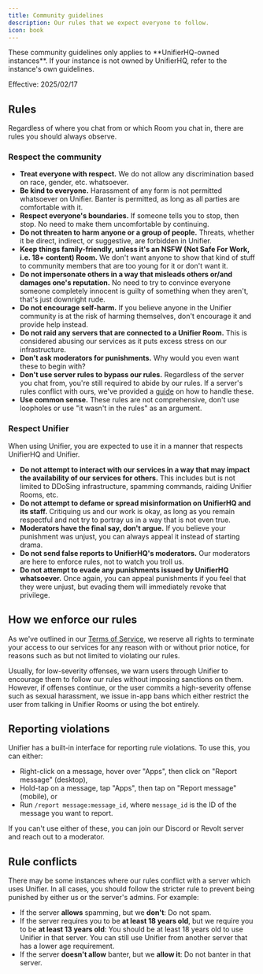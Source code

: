 ```yaml
---
title: Community guidelines
description: Our rules that we expect everyone to follow.
icon: book
---
```


<Warning>
These community guidelines only applies to **UnifierHQ-owned instances**. If your instance is not owned by UnifierHQ, refer to the instance's own guidelines.
</Warning>

Effective: 2025/02/17

## Rules

Regardless of where you chat from or which Room you chat in, there are rules you should always observe.

### Respect the community

* **Treat everyone with respect.** We do not allow any discrimination based on race, gender, etc. whatsoever.
* **Be kind to everyone.** Harassment of any form is not permitted whatsoever on Unifier. Banter is permitted, as long as all parties are comfortable with it.
* **Respect everyone's boundaries.** If someone tells you to stop, then stop. No need to make them uncomfortable by continuing.
* **Do not threaten to harm anyone or a group of people.** Threats, whether it be direct, indirect, or suggestive, are forbidden in Unifier.
* **Keep things family-friendly, unless it's an NSFW (Not Safe For Work, i.e. 18+ content) Room.** We don't want anyone to show that kind of stuff to community members that are too young for it or don't want it.
* **Do not impersonate others in a way that misleads others or/and damages one's reputation.** No need to try to convince everyone someone completely innocent is guilty of something when they aren't, that's just downright rude.
* **Do not encourage self-harm.** If you believe anyone in the Unifier community is at the risk of harming themselves, don't encourage it and provide help instead.
* **Do not raid any servers that are connected to a Unifier Room.** This is considered abusing our services as it puts excess stress on our infrastructure.
* **Don't ask moderators for punishments.** Why would you even want these to begin with?
* **Don't use server rules to bypass our rules.** Regardless of the server you chat from, you're still required to abide by our rules. If a server's rules conflict with ours, we've provided a [guide](#how-to-handle-rule-conflicts-between-unifier-and-a-server) on how to handle these.
* **Use common sense.** These rules are not comprehensive, don't use loopholes or use "it wasn't in the rules" as an argument.

### Respect Unifier

When using Unifier, you are expected to use it in a manner that respects UnifierHQ and Unifier.

* **Do not attempt to interact with our services in a way that may impact the availability of our services for others.** This includes but is not limited to DDoSing infrastructure, spamming commands, raiding Unifier Rooms, etc.
* **Do not attempt to defame or spread misinformation on UnifierHQ and its staff.** Critiquing us and our work is okay, as long as you remain respectful and not try to portray us in a way that is not even true.
* **Moderators have the final say, don't argue.** If you believe your punishment was unjust, you can always appeal it instead of starting drama.
* **Do not send false reports to UnifierHQ's moderators.** Our moderators are here to enforce rules, not to watch you troll us.
* **Do not attempt to evade any punishments issued by UnifierHQ whatsoever.** Once again, you can appeal punishments if you feel that they were unjust, but evading them will immediately revoke that privilege.

## How we enforce our rules

As we've outlined in our [Terms of Service](./terms#id-5.-termination), we reserve all rights to terminate your access to our services for any reason with or without prior notice, for reasons such as but not limited to violating our rules.

Usually, for low-severity offenses, we warn users through Unifier to encourage them to follow our rules without imposing sanctions on them. However, if offenses continue, or the user commits a high-severity offense such as sexual harassment, we issue in-app bans which either restrict the user from talking in Unifier Rooms or using the bot entirely.

## Reporting violations

Unifier has a built-in interface for reporting rule violations. To use this, you can either:

* Right-click on a message, hover over "Apps", then click on "Report message" (desktop),
* Hold-tap on a message, tap "Apps", then tap on "Report message" (mobile), or
* Run `/report message:message_id`, where `message_id` is the ID of the message you want to report.

If you can't use either of these, you can join our Discord or Revolt server and reach out to a moderator.

## Rule conflicts

There may be some instances where our rules conflict with a server which uses Unifier. In all cases, you should follow the stricter rule to prevent being punished by either us or the server's admins. For example:

* If the server **allows** spamming, but we **don't**: Do not spam.
* If the server requires you to be **at least 18 years old**, but we require you to be **at least 13 years old**: You should be at least 18 years old to use Unifier in that server. You can still use Unifier from another server that has a lower age requirement.
* If the server **doesn't allow** banter, but we **allow it**: Do not banter in that server.

